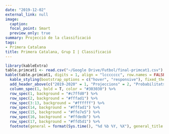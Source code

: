 ```yaml
---
date: "2019-12-02"
external_link: null
image:
  caption: 
  focal_point: Smart
  preview_only: true
summary: Projecció de la classificació
tags:
- Primera Catalana
title: Primera Catalana, Grup I | Classificació
---
```


```r
library(kableExtra)
table.primcat1 <- read.csv("~/Google Drive/Futbol/final-primcat1.csv")
kable(table.primcat1, digits = 1, align = "lccccccc", row.names = FALSE, col.names = c("Club", "Punts", "GD", "Campió", "Playoffs", "Descens", "Atacar", "Defensar"))  %>%
  kable_styling(bootstrap_options = c("hover", "responsive"), fixed_thead = T) %>%
  add_header_above(c("2019-2020" = 1, "Projeccions" = 2, "Probabilitats" = 3, "Rànquings" = 2), background = "white") %>%
  column_spec(1, bold = T, color = "#303030") %>%
  row_spec(1, background = "#c7ffd0") %>%
  row_spec(2, background = "#fffad1") %>%
  row_spec(3:13, background = "#ffffff") %>%
  row_spec(14, background = "#fffad1") %>%
  row_spec(15, background = "#ffe7e5") %>%
  row_spec(16, background = "#ffdedb") %>%
  row_spec(17, background = "#ffd5d1") %>%
  footnote(general = format(Sys.time(), "%d %b %Y, %X"), general_title = "Actualitzat:", footnote_as_chunk = T)
```
